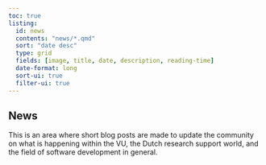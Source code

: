 ```yaml
---
toc: true
listing:
  id: news
  contents: "news/*.qmd"
  sort: "date desc"
  type: grid
  fields: [image, title, date, description, reading-time]
  date-format: long
  sort-ui: true
  filter-ui: true
---
```


## News

This is an area where short blog posts are made to update the community on what is happening within the VU, the Dutch research support world, and the field of software development in general. 

::: {#news}
:::
